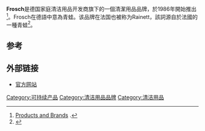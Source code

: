 {{infobox brand
| name                   = Frosch
| logo                   =
| image                  = 
| caption                =Logo for Frosch products
| type                   = 
| currentowner           = Werner & Mertz
| origin                 = 德國
| introduced             = 1986
| discontinued           = 
| related                = 
| markets                =
| previousowners         = 
| trademarkregistrations = 
| ambassadors            = 
| tagline                =
| website                = [https://froschusa.com froschusa.com] [https://frosch.de frosch.de] [https://www.frosch.be www.frosch.be] [https://www.rainett.fr www.rainett.fr]
}}
'''Frosch'''是德国家庭清洁用品开发商{{link-en|Werner & Mertz}}旗下的一個清潔用品品牌，於1986年開始推出<ref>[http://werner-mertz.de/Ueber-W-und-M/Produkte-und-Marken/ Products and Brands] {{Wayback|url=http://werner-mertz.de/Ueber-W-und-M/Produkte-und-Marken/ |date=20210418191449 }}.</ref>。Frosch在德語中意為青蛙。该品牌在法国也被称为Rainett，該詞源自於法國的一種青蛙{{link-fr|Rainette}}<ref>{{Cite web |url=https://www.rainett.fr/fr/notre_demarche_responsable/le_groupe/index.html |title=Rainett |access-date=2021-02-11 |archive-date=2020-12-05 |archive-url=https://web.archive.org/web/20201205140235/https://www.rainett.fr/fr/notre_demarche_responsable/le_groupe/index.html }}</ref>。

== 参考 ==
{{Reflist}}

== 外部链接 ==

* [http://froschusa.com/ 官方网站] {{Wayback|url=http://froschusa.com/ |date=20201202054419 }}

[[Category:可持续产品|Category:可持续产品]]
[[Category:清洁用品品牌|Category:清洁用品品牌]]
[[Category:清洁用品|Category:清洁用品]]